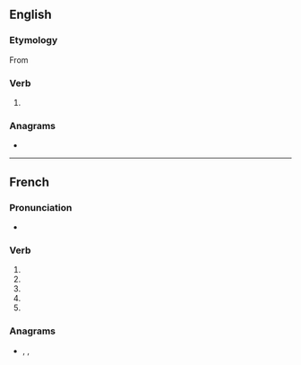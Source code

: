 {{also|polarisé}}
==English==

===Etymology===
From {{der|en|fr|polariser}}

===Verb===
{{en-verb|polaris}}

# {{standard spelling of|from=non-Oxford British spelling|polarize|lang=en}}

===Anagrams===
* {{anagrams|en|a=aeiloprs|rape oils}}

----

==French==

===Pronunciation===
* {{IPA|lang=fr|/pɔ.la.ʁiz/}}

===Verb===
{{head|fr|verb form}}

# {{inflection of|polariser||1|s|pres|indc|lang=fr}}
# {{inflection of|polariser||3|s|pres|indc|lang=fr}}
# {{inflection of|polariser||1|s|pres|subj|lang=fr}}
# {{inflection of|polariser||3|s|pres|subj|lang=fr}}
# {{inflection of|polariser||2|s|impr|lang=fr}}

===Anagrams===
* {{l|fr|ploieras}}, {{l|fr|polaires}}, {{l|fr|spoliera}}